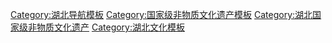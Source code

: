 {{Navbox
|name = 湖北国家级非物质文化遗产
|title = 湖北[[国家级非物质文化遗产代表性项目名录]]
|titlestyle =
|image =
|style = text-align:left;
|state = {{{state<includeonly>|collapsed</includeonly>}}}
|groupstyle = text-align:center;
| listclass = hlist
|group1 = 民间文学
|list1 = 
* [[董永传说]]<sup>注</sup>
* [[伍家沟民间故事]]
* [[下堡坪民间故事]]
* [[谜语]]<sup>注</sup>（[[青林寺谜语]]）
* [[屈原|屈原传说]]
* [[王昭君传说]]
* [[炎帝神农传说]]
* [[木兰传说]]<sup>注</sup>
* [[都镇湾故事]]
* [[禅宗祖师传说]]
* [[蘇軾|苏东坡传说]]<sup>注</sup>
* [[李時珍|李时珍传说]]
* [[黄鹤楼传说]]
* [[黑暗传]]
* [[三国传说]]
* [[伯牙子期传说]]
* [[尹吉甫|尹吉甫传说]]
|group2 = 传统音乐
|list2 = 
* [[兴山民歌]]
* [[薅草锣鼓]]<sup>注</sup>（[[宜昌薅草锣鼓]]，[[五峰土家族薅草锣鼓]]，[[兴山薅草锣鼓]]，[[宣恩薅草锣鼓]]，[[长阳山歌]]）
* [[唢呐艺术]]<sup>注</sup>（[[沮水呜音]]，[[呜音喇叭]]，[[远安呜音]]）
* [[宜昌丝竹]]
* [[枝江民间吹打乐]]
* [[土家族打溜子]]<sup>注</sup>
* [[武当山宫观道乐]]
* [[马山民歌]]
* [[潜江民歌]]
* [[吕家河民歌]]
* [[啰啰咚]]
* [[江河号子]]<sup>注</sup>（[[长江峡江号子]]）
* [[老河口丝弦]]
* [[锣鼓艺术]]<sup>注</sup>（[[宜昌堂调]]，[[鄂州牌子锣]]，[[老河口锣鼓架子]]）
* [[利川灯歌]]
* [[天门民歌]]
|group3 = 传统舞蹈
|list3 = 
* [[龙舞]]<sup>注</sup>（[[高龙]]，[[三节龙]]，[[地龙灯]]，[[潜江草把龙]]）
* [[土家族摆手舞]]<sup>注</sup>（[[恩施摆手舞]]）
* [[土家族撒叶儿嗬]]<sup>注</sup>
* [[灯舞]]<sup>注</sup>（[[郧阳凤凰灯舞]]）
* [[肉连响]]
|group4 = 传统戏剧
|list4 = 
* [[越调]]<sup>注</sup>
* [[京剧]]<sup>注</sup>
* [[汉剧]]
* [[汉调二簧]]<sup>注</sup>
* [[荆河戏]]<sup>注</sup>
* [[楚剧]]
* [[荆州花鼓戏]]
* [[黄梅戏]]<sup>注</sup>
* [[采茶戏]]<sup>注</sup>
* [[灯戏]]<sup>注</sup>
* [[傩戏]]<sup>注</sup>（[[鹤峰傩戏]]，[[恩施傩戏]]）
* [[皮影戏]]<sup>注</sup>（[[江汉平原皮影戏]]，[[云梦皮影戏]]）
* [[花鼓戏]]<sup>注</sup>（[[荆州花鼓戏]]，[[襄阳花鼓戏]]）
* [[南剧]]
* [[提琴戏]]
* [[武当神戏]]
|group5 = 曲艺
|list5 = 
* [[鼓盆歌]]<sup>注</sup>
* [[汉川善书]]
* [[湖北评书]]
* [[湖北大鼓]]
* [[湖北小曲]]
* [[南曲]]
* [[恩施扬琴]]
* [[说鼓子]]
* [[三棒鼓]]
* [[跳三鼓]]
|group6 = 传统体育<br>游艺与杂技
|list6 = 
* [[武当武术]]
* [[岳家拳]]
* [[武汉杂技]]
|group7 = 传统美术
|list7 = 
* [[剪纸]]<sup>注</sup>（[[孝感雕花剪纸]]，[[鄂州雕花剪纸]]，[[仙桃雕花剪纸]]）
* [[挑花]]<sup>注</sup>（[[黄梅挑花]]）
* [[石雕]]<sup>注</sup>（[[大冶石雕]]）
* [[木雕]]<sup>注</sup>（[[武汉木雕船模]]，[[通山木雕]]）
* [[木版年画]]<sup>注</sup>（[[老河口木版年画]]）
* [[麦秆剪贴]]<sup>注</sup>
* [[汉绣]]
* [[刺繡|民间绣活]]<sup>注</sup>（[[红安绣活]]，[[阳新布贴]]）
* [[糖塑]]<sup>注</sup>（[[天门糖塑]]）
|group8 = 传统技艺
|list8 = 
* [[漆藝|漆器髹饰技艺]]<sup>注</sup>（[[楚式漆器髹饰技艺]]）
* [[绿茶制作技艺]]<sup>注</sup>（[[恩施玉露制作技艺]]）
* [[ 黑茶制作技艺]]<sup>注</sup>（[[赵李桥砖茶制作技艺]]）
* [[铅锡刻镂技艺]]
* [[土家族吊脚楼营造技艺]]<sup>注</sup>
|group9 = 传统医药
|list9 = 
* [[中医诊疗法]]<sup>注</sup>（[[镇氏风湿病马钱子疗法]]）
* [[中医传统制剂方法]]<sup>注</sup>（[[夏氏丹药制作技艺]]，[[马应龙眼药制作技艺]]）
|group10 = 民俗
|list10 = 
* [[端午节]]<sup>注</sup>（[[屈原故里端午习俗]]，[[西塞神舟会]]，[[泽林旱龙舟]]）
* [[七夕节]]<sup>注</sup>（[[郧西七夕]]）
* [[炎帝祭典]]<sup>注</sup>（[[随州神农祭典]]）
* [[庙会]]<sup>注</sup>（[[武当山庙会]]，[[汉阳归元庙会]]，[[当阳关陵庙会]]）
* [[民间信俗]]<sup>注</sup>（[[嫘祖信俗]]）
|belowstyle= text-align:left;
|below = 
*上标“注”的项目为多省区市联合申报。
参见：[[湖北非物质文化遗产代表性项目名录]]
}}<noinclude>
[[Category:湖北导航模板]]
[[Category:国家级非物质文化遗产模板]]
[[Category:湖北国家级非物质文化遗产]]
[[Category:湖北文化模板]]
</noinclude>